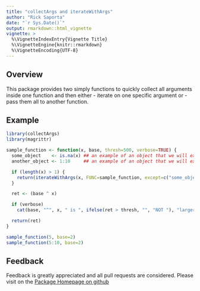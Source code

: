 ```yaml
---
title: "collectArgs and iterateWithArgs"
author: "Rick Saporta"
date: "`r Sys.Date()`"
output: rmarkdown::html_vignette
vignette: >
  %\VignetteIndexEntry{Vignette Title}
  %\VignetteEngine{knitr::rmarkdown}
  %\VignetteEncoding{UTF-8}
---
```



## Overview

This package provides two simply functions to quickly collect all arguments inside one function and then either 
- iterate on one specific argument or 
- pass them all to another function.


## Example
```r

library(collectArgs)
library(magrittr)

sample_function <- function(x, base, thresh=500, verbose=TRUE) {
  some_object    <- is.na(x) ## an example of an object that we will exclude
  another_object <- 1:10     ## an example of an object that we will exclude

  if (length(x) > 1) {
    return(iterateWithArgs(x, FUNC=sample_function, except=c("some_object", "another_object")))
  }

  ret <- (base ^ x)

  if (verbose)
    cat(base, "^", x, " is ", ifelse(ret > thresh, "", "NOT "), "larger than ", thresh, "\n")

  return(ret)
}

sample_function(5, base=2)
sample_function(5:10, base=2)
```

## Feedback

Feedback is greatly appreciated and all pull requests are considered. 
Please visit on the [Package Homepage on github](https://github.com/rsaporta/collectArgs)